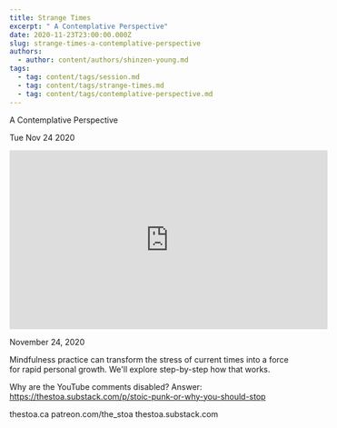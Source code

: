 ```yaml
---
title: Strange Times
excerpt: " A Contemplative Perspective"
date: 2020-11-23T23:00:00.000Z
slug: strange-times-a-contemplative-perspective
authors:
  - author: content/authors/shinzen-young.md
tags:
  - tag: content/tags/session.md
  - tag: content/tags/strange-times.md
  - tag: content/tags/contemplative-perspective.md
---
```




 A Contemplative Perspective

Tue Nov 24 2020

<iframe width="560" height="315" src="https://www.youtube.com/embed/2XSj3BF9ZqU" title="Strange Times: A Contemplative Perspective w/ Shinzen Young" frameborder="0" allow="accelerometer; autoplay; clipboard-write; encrypted-media; gyroscope; picture-in-picture" allowfullscreen ></iframe>

November 24, 2020

Mindfulness practice can transform the stress of current times into a force for rapid personal growth. We'll explore step-by-step how that works.

Why are the YouTube comments disabled? Answer: https://thestoa.substack.com/p/stoic-punk-or-why-you-should-stop

thestoa.ca
patreon.com/the_stoa
thestoa.substack.com



